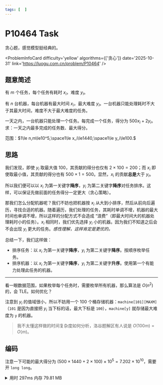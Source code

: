 ```yaml
---
tags: [  ]
---
```



# P10464 Task

贪心题，感觉模型挺经典的。


<ProblemInfoCard
  difficulty='yellow'
  algorithms={['贪心']}
  date='2025-10-31'
  link='https://luogu.com.cn/problem/P10464'
/>

## 题意简述

有 $m$ 个任务，每个任务有耗时 $x_i$，难度 $y_i$。

有 $n$ 台机器，每台机器有最大时间 $x_i$，最大难度 $y_i$。一台机器只能处理耗时不大于其最大时间，难度不大于最大难度的任务。

一天之内，一台机器只能处理一个任务。每完成一个任务，得分为 $500x_i+2y_i$。求：一天之内最多完成的任务数、最大得分。

范围：$1\le n,m\le10^5,\space1\le x_i\le1440,\space1\le y_i\le100.$

## 思路

我们发现，即使 $y_i$ 取最大值 $100$，其贡献的得分也仅有 $2\times100=200$；而 $x_i$ 即使取最小值，其贡献的得分也有 $500\times1=500$。显然，$x_i$ 的贡献**总是**大于 $y_i$。

所以我们便可以以 $x_i$ 为第一关键字**降序**，$y_i$ 为第二关键字**降序**对任务排序。这样，可以保证先做前面的任务得分一定更大（贪心策略）。

那我们怎么分配机器呢？我们不妨也把机器按 $x_i$ 从大到小排序，然后从前向后遍历，寻找合适的机器。随着遍历，我们处理的任务，其耗时单调不增，机器的最大时间也单调不增，所以这样的分配方式不会造成 “浪费”（即最大时间大的机器处理耗时小的任务）。$x_i$ 相同时，我们优先选择 $y_i$ 小的机器。因为我们不知道之后会不会出现 $y_i$ 更大的任务。*感性理解，这样肯定是更优的。*

总结一下，我们这样做：

- 排序任务：以 $x_i$ 为第一关键字**降序**，$y_i$ 为第二关键字**降序**。按顺序枚举任务。
- 排序机器：以 $x_i$ 为第一关键字**降序**，$y_i$ 为第二关键字**升序**。使用第一个有能力处理此任务的机器。

---

看一眼数据范围，如果枚举每个任务时，需要枚举所有机器，那么算法是 $O(n^2)$ 的，会 TLE。如何优化？

注意到 $y_i$ 的值域很小，所以不妨用一个 $100$ 个桶存储机器：`machine[101][MAXM]`（`101` 是因为直接把 $y_i$ 当下标的话，最大下标是 `100`），`machine[y]` 就存储最大难度为 `y` 的机器。

> 我不太懂这样做的时间复杂度如何分析，洛谷题解区有人说是 $O(100m)=O(m)$。

## 编码

注意一下可能的最大得分为 $(500\times1440+2\times100)\times10^5=7.202\times10^{10}$，需要开 `long long`。

<details>
<summary>用时 297ms 内存 79.81 MB</summary>
```cpp showLineNumbers
/*
* P10464 Task
*/
#include <bits/stdc++.h>
using namespace std;
const int MAXM = 1e5, MAXN = 1e5;
// x=耗时, y=难度
struct Task {
    int x, y;
    bool operator<(const Task& another) {
        if (x != another.x) return x > another.x;
        return y > another.y;
    }
} task[MAXM];
struct Machine {
    int x, y;
    bool operator<(const Machine& another) {
        if (x != another.x) return x > another.x;
        return y < another.y;
    }
} machine[101][MAXN];
bool isUsed[101][MAXN];
int machineCnt[101];

int main() {
    int n, m, x, y;
    cin >> n >> m;
    for (int i = 0; i < n; i++) {
        cin >> x >> y;
        machine[y][machineCnt[y]].x = x;
        machine[y][machineCnt[y]++].y = y;
    }
    for (int i = 0; i < m; i++) cin >> task[i].x >> task[i].y;
    sort(task, task + m);
    for (int i = 1; i <= 100; i++) {
        sort(machine[i], machine[i] + machineCnt[i]);
    }
    unsigned long long cnt = 0, benefit = 0;
    bool isCompleted;
    for (int i = 0; i < m; i++) { // Task
        isCompleted = false;
        for (int j = task[i].y; j <= 100; j++) { // Bucket
            for (int k = 0; k < machineCnt[j]; k++) { // Machine
                if (isUsed[j][k]) continue;
                if (machine[j][k].x >= task[i].x && machine[j][k].y >= task[i].y) {
                    cnt++, benefit += task[i].x * 500 + task[i].y * 2;
                    isUsed[j][k] = true;
                    isCompleted = true;
                    break;
                }
            }
            if (isCompleted) break;
        }
    }
    cout << cnt << ' ' << benefit << '\n';
    return 0;
}
```
</details>